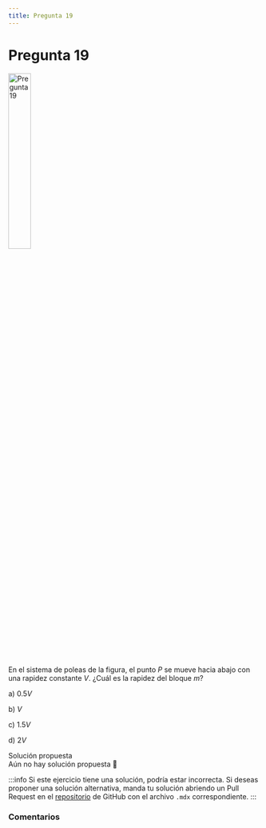 ```yaml
---
title: Pregunta 19
---
```



# Pregunta 19

<Image
  src="science/dynamics/exercises/2023-2/p19/image.png"
  alt="Pregunta 19"
  width="30%"
/>

En el sistema de poleas de la figura, el punto $P$ se mueve hacia abajo con una rapidez constante $V$. ¿Cuál es la rapidez del bloque $m$?

a) $0.5 V$

b) $V$

c) $1.5 V$

d) $2 V$

<MDXDetails>
<summary>Solución propuesta</summary>

<div className="exercise">
Aún no hay solución propuesta 🥲
</div>

:::info
Si este ejercicio tiene una solución, podría estar incorrecta. Si deseas proponer una solución alternativa, manda tu solución abriendo
un Pull Request en el [repositorio](https://github.com/crow-rojas/apuntes-fundamentals/pulls) de GitHub con el archivo
`.mdx` correspondiente.
:::

</MDXDetails>

### Comentarios

<Disqus
  url="https://crow-rojas.github.io/apuntes-fundamentals/docs/science/dynamics/exercises/2023-2/p19"
  identifier="docs/science/dynamics/exercises/2023-2/p19"
  title="2023-2 Dinámica - Pregunta 19"
/>
